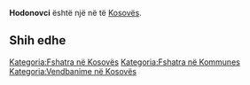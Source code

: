 {{Fshat në 
 | Emri                = Hodonovci
 | EmriAlt                = 
 | NAME_SHORT_FORM=      
 | NAME_GENERIC=      
 | NAME_SORT_NAME_RO=      HODONOVCI
 | FULL_NAME_RO = Hodonovci
 | FULL_NAME_ND_RO=Hodonovci
 | SORT_NAME_RG=HODONOVCI
 | FULL_NAME_RG=Hodonovci
 | FULL_NAME_ND_RG=Hodonovci
 | SRP_NAME_SHORT_FORM=      
 | SRP_NAME_GENERIC=      
 | SRP_NAME_SORT_NAME_RO=      
 | SRP_FULL_NAME_RO = 
 | SRP_FULL_NAME_ND_RO=
 | SRP_SORT_NAME_RG=
 | SRP_FULL_NAME_RG=
 | SRP_FULL_NAME_ND_RG=
 | Emri (Rasa dhanore) = 
 | Figura              = 
 | Shteti              = Kosovo
 | Komuna              = 
 | Kodi postar         = 
 | Sipërfaqja          = 

 | Popullsia           = 

 | Regj. i popullsisë  = 
 | Dend. e popullsisë  = 
 | Faqja zyrtare       = 
 <!--- Koordinatat ----> 
 | Gjerësia            = 42.536944
 | Gjatësia            = 21.679444
 | Lartësia            = 
}}
'''Hodonovci''' është një [[]] në [[]] të [[Kosovës]].

<!-- == Gjeografia == -->
<!-- == Historia == -->
<!-- == Demografia == -->
== Shih edhe ==
{{Komuna }}
{{Kosovo-Administrata-Cung}}

[[Kategoria:Fshatra në Kosovës]]
[[Kategoria:Fshatra në Kommunes ]]
[[Kategoria:Vendbanime në Kosovës]]